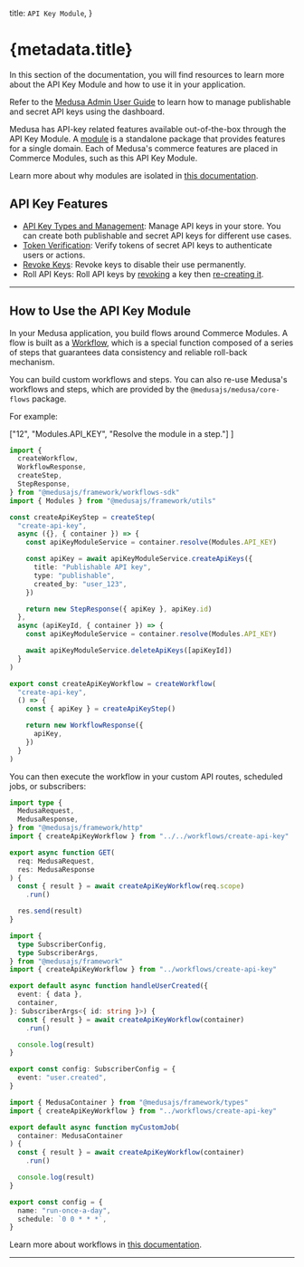 
  title: `API Key Module`,
}

# {metadata.title}

In this section of the documentation, you will find resources to learn more about the API Key Module and how to use it in your application.

<Note title="Looking for no-code docs?">

Refer to the [Medusa Admin User Guide](!user-guide!/settings/developer) to learn how to manage publishable and secret API keys using the dashboard.

</Note>

Medusa has API-key related features available out-of-the-box through the API Key Module. A [module](!docs!/learn/fundamentals/modules) is a standalone package that provides features for a single domain. Each of Medusa's commerce features are placed in Commerce Modules, such as this API Key Module.

<Note>

Learn more about why modules are isolated in [this documentation](!docs!/learn/fundamentals/modules/isolation).

</Note>

## API Key Features

- [API Key Types and Management](./concepts/page.mdx): Manage API keys in your store. You can create both publishable and secret API keys for different use cases.
- [Token Verification](./concepts/page.mdx#token-verification): Verify tokens of secret API keys to authenticate users or actions.
- [Revoke Keys](./concepts/page.mdx#api-key-expiration): Revoke keys to disable their use permanently.
- Roll API Keys: Roll API keys by [revoking](/references/api-key/revoke) a key then [re-creating it](/references/api-key/createApiKeys).

---

## How to Use the API Key Module

In your Medusa application, you build flows around Commerce Modules. A flow is built as a [Workflow](!docs!/learn/fundamentals/workflows), which is a special function composed of a series of steps that guarantees data consistency and reliable roll-back mechanism. 

You can build custom workflows and steps. You can also re-use Medusa's workflows and steps, which are provided by the `@medusajs/medusa/core-flows` package.

For example:

  ["12", "Modules.API_KEY", "Resolve the module in a step."]
]

```ts title="src/workflows/create-api-key.ts" highlights={highlights}
import { 
  createWorkflow, 
  WorkflowResponse,
  createStep,
  StepResponse,
} from "@medusajs/framework/workflows-sdk"
import { Modules } from "@medusajs/framework/utils"

const createApiKeyStep = createStep(
  "create-api-key",
  async ({}, { container }) => {
    const apiKeyModuleService = container.resolve(Modules.API_KEY)

    const apiKey = await apiKeyModuleService.createApiKeys({
      title: "Publishable API key",
      type: "publishable",
      created_by: "user_123",
    })

    return new StepResponse({ apiKey }, apiKey.id)
  },
  async (apiKeyId, { container }) => {
    const apiKeyModuleService = container.resolve(Modules.API_KEY)

    await apiKeyModuleService.deleteApiKeys([apiKeyId])
  }
)

export const createApiKeyWorkflow = createWorkflow(
  "create-api-key",
  () => {
    const { apiKey } = createApiKeyStep()

    return new WorkflowResponse({
      apiKey,
    })
  }
)
```

You can then execute the workflow in your custom API routes, scheduled jobs, or subscribers:

<CodeTabs group="resource-types">
  <CodeTab label="API Route" value="api-route">
    
```ts title="src/api/workflow/route.ts" highlights={[["11"], ["12"]]} collapsibleLines="1-6" expandButtonLabel="Show Imports"
import type {
  MedusaRequest,
  MedusaResponse,
} from "@medusajs/framework/http"
import { createApiKeyWorkflow } from "../../workflows/create-api-key"

export async function GET(
  req: MedusaRequest,
  res: MedusaResponse
) {
  const { result } = await createApiKeyWorkflow(req.scope)
    .run()

  res.send(result)
}
```

  </CodeTab>
  <CodeTab label="Subscriber" value="subscriber">
    
```ts title="src/subscribers/user-created.ts" highlights={[["11"], ["12"]]} collapsibleLines="1-6" expandButtonLabel="Show Imports"
import {
  type SubscriberConfig,
  type SubscriberArgs,
} from "@medusajs/framework"
import { createApiKeyWorkflow } from "../workflows/create-api-key"

export default async function handleUserCreated({
  event: { data },
  container,
}: SubscriberArgs<{ id: string }>) {
  const { result } = await createApiKeyWorkflow(container)
    .run()

  console.log(result)
}

export const config: SubscriberConfig = {
  event: "user.created",
}
```

  </CodeTab>
  <CodeTab label="Scheduled Job" value="scheduled-job">
    
```ts title="src/jobs/run-daily.ts" highlights={[["7"], ["8"]]}
import { MedusaContainer } from "@medusajs/framework/types"
import { createApiKeyWorkflow } from "../workflows/create-api-key"

export default async function myCustomJob(
  container: MedusaContainer
) {
  const { result } = await createApiKeyWorkflow(container)
    .run()

  console.log(result)
}

export const config = {
  name: "run-once-a-day",
  schedule: `0 0 * * *`,
}
```

  </CodeTab>
</CodeTabs>

Learn more about workflows in [this documentation](!docs!/learn/fundamentals/workflows).

---

<CommerceModuleSections />